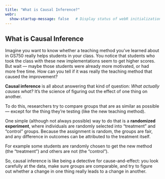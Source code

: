 ```yaml
---
title: "What is Causal Inference?"
webr:  
  show-startup-message: false   # Display status of webR initialization
---
```


## What is Causal Inference

Imagine you want to know whether a teaching method you've learned about in GS750 really helps students in your class. You notice that students who took the class with these new implementations seem to get higher scores. But wait — maybe those students were already more motivated, or had more free time. How can you tell if it was really the teaching method that caused the improvement?

**Causal inference** is all about answering that kind of question: *What actually causes what?* It’s the science of figuring out the effect of one thing on another.

To do this, researchers try to compare groups that are as similar as possible — except for the thing they’re testing (like the new teaching method).

One simple (although not always possible) way to do that is a **randomized experiment**, where individuals are randomly selected into "treatment" and "control" groups. Because the assignment is random, the groups are fair, and any difference in outcomes can be attributed to the treatment itself.

For example some students are randomly chosen to get the new method (the "treatment") and others are not (the "control").

So, causal inference is like being a detective for cause-and-effect: you look carefully at the data, make sure groups are comparable, and try to figure out whether a change in one thing really leads to a change in another.


